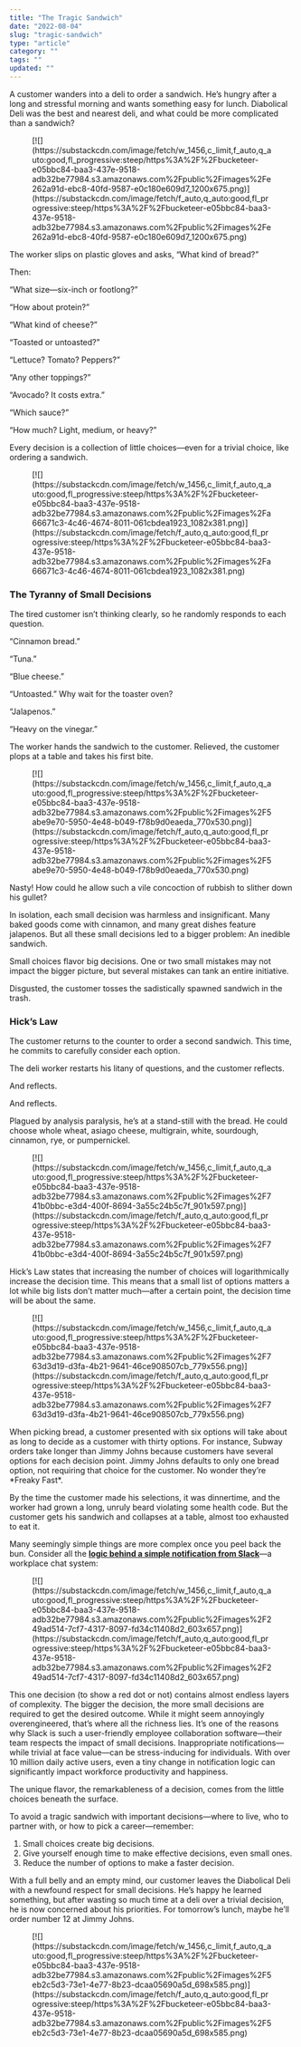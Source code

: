 ```yaml
---
title: "The Tragic Sandwich"
date: "2022-08-04"
slug: "tragic-sandwich"
type: "article"
category: ""
tags: ""
updated: ""
---
```


A customer wanders into a deli to order a sandwich. He’s hungry after a long and stressful morning and wants something easy for lunch. Diabolical Deli was the best and nearest deli, and what could be more complicated than a sandwich?

<div class="wp-block-image"><figure class="aligncenter">[![](https://substackcdn.com/image/fetch/w_1456,c_limit,f_auto,q_auto:good,fl_progressive:steep/https%3A%2F%2Fbucketeer-e05bbc84-baa3-437e-9518-adb32be77984.s3.amazonaws.com%2Fpublic%2Fimages%2Fe262a91d-ebc8-40fd-9587-e0c180e609d7_1200x675.png)](https://substackcdn.com/image/fetch/f_auto,q_auto:good,fl_progressive:steep/https%3A%2F%2Fbucketeer-e05bbc84-baa3-437e-9518-adb32be77984.s3.amazonaws.com%2Fpublic%2Fimages%2Fe262a91d-ebc8-40fd-9587-e0c180e609d7_1200x675.png)</figure></div>The worker slips on plastic gloves and asks, “What kind of bread?”

Then:

“What size—six-inch or footlong?”

“How about protein?”

“What kind of cheese?”

“Toasted or untoasted?”

“Lettuce? Tomato? Peppers?”

“Any other toppings?”

“Avocado? It costs extra.”

“Which sauce?”

“How much? Light, medium, or heavy?”

Every decision is a collection of little choices—even for a trivial choice, like ordering a sandwich.

<div class="wp-block-image"><figure class="aligncenter">[![](https://substackcdn.com/image/fetch/w_1456,c_limit,f_auto,q_auto:good,fl_progressive:steep/https%3A%2F%2Fbucketeer-e05bbc84-baa3-437e-9518-adb32be77984.s3.amazonaws.com%2Fpublic%2Fimages%2Fa66671c3-4c46-4674-8011-061cbdea1923_1082x381.png)](https://substackcdn.com/image/fetch/f_auto,q_auto:good,fl_progressive:steep/https%3A%2F%2Fbucketeer-e05bbc84-baa3-437e-9518-adb32be77984.s3.amazonaws.com%2Fpublic%2Fimages%2Fa66671c3-4c46-4674-8011-061cbdea1923_1082x381.png)</figure></div>

### The Tyranny of Small Decisions

The tired customer isn’t thinking clearly, so he randomly responds to each question.

“Cinnamon bread.”

“Tuna.”

“Blue cheese.”

“Untoasted.” Why wait for the toaster oven?

“Jalapenos.”

“Heavy on the vinegar.”

The worker hands the sandwich to the customer. Relieved, the customer plops at a table and takes his first bite.

<div class="wp-block-image"><figure class="aligncenter">[![](https://substackcdn.com/image/fetch/w_1456,c_limit,f_auto,q_auto:good,fl_progressive:steep/https%3A%2F%2Fbucketeer-e05bbc84-baa3-437e-9518-adb32be77984.s3.amazonaws.com%2Fpublic%2Fimages%2F5abe9e70-5950-4e48-b049-f78b9d0eaeda_770x530.png)](https://substackcdn.com/image/fetch/f_auto,q_auto:good,fl_progressive:steep/https%3A%2F%2Fbucketeer-e05bbc84-baa3-437e-9518-adb32be77984.s3.amazonaws.com%2Fpublic%2Fimages%2F5abe9e70-5950-4e48-b049-f78b9d0eaeda_770x530.png)</figure></div>Nasty! How could he allow such a vile concoction of rubbish to slither down his gullet?

In isolation, each small decision was harmless and insignificant. Many baked goods come with cinnamon, and many great dishes feature jalapenos. But all these small decisions led to a bigger problem: An inedible sandwich.

Small choices flavor big decisions. One or two small mistakes may not impact the bigger picture, but several mistakes can tank an entire initiative.

Disgusted, the customer tosses the sadistically spawned sandwich in the trash.

### Hick’s Law

The customer returns to the counter to order a second sandwich. This time, he commits to carefully consider each option.

The deli worker restarts his litany of questions, and the customer reflects.

And reflects.

And reflects.

Plagued by analysis paralysis, he’s at a stand-still with the bread. He could choose whole wheat, asiago cheese, multigrain, white, sourdough, cinnamon, rye, or pumpernickel.

<div class="wp-block-image"><figure class="aligncenter">[![](https://substackcdn.com/image/fetch/w_1456,c_limit,f_auto,q_auto:good,fl_progressive:steep/https%3A%2F%2Fbucketeer-e05bbc84-baa3-437e-9518-adb32be77984.s3.amazonaws.com%2Fpublic%2Fimages%2F741b0bbc-e3d4-400f-8694-3a55c24b5c7f_901x597.png)](https://substackcdn.com/image/fetch/f_auto,q_auto:good,fl_progressive:steep/https%3A%2F%2Fbucketeer-e05bbc84-baa3-437e-9518-adb32be77984.s3.amazonaws.com%2Fpublic%2Fimages%2F741b0bbc-e3d4-400f-8694-3a55c24b5c7f_901x597.png)</figure></div>Hick’s Law states that increasing the number of choices will logarithmically increase the decision time. This means that a small list of options matters a lot while big lists don’t matter much—after a certain point, the decision time will be about the same.

<div class="wp-block-image"><figure class="aligncenter">[![](https://substackcdn.com/image/fetch/w_1456,c_limit,f_auto,q_auto:good,fl_progressive:steep/https%3A%2F%2Fbucketeer-e05bbc84-baa3-437e-9518-adb32be77984.s3.amazonaws.com%2Fpublic%2Fimages%2F763d3d19-d3fa-4b21-9641-46ce908507cb_779x556.png)](https://substackcdn.com/image/fetch/f_auto,q_auto:good,fl_progressive:steep/https%3A%2F%2Fbucketeer-e05bbc84-baa3-437e-9518-adb32be77984.s3.amazonaws.com%2Fpublic%2Fimages%2F763d3d19-d3fa-4b21-9641-46ce908507cb_779x556.png)</figure></div>When picking bread, a customer presented with six options will take about as long to decide as a customer with thirty options. For instance, Subway orders take longer than Jimmy Johns because customers have several options for each decision point. Jimmy Johns defaults to only one bread option, not requiring that choice for the customer. No wonder they’re *Freaky Fast*.

By the time the customer made his selections, it was dinnertime, and the worker had grown a long, unruly beard violating some health code. But the customer gets his sandwich and collapses at a table, almost too exhausted to eat it.

Many seemingly simple things are more complex once you peel back the bun. Consider all the **[logic behind a simple notification from Slack](https://slack.engineering/reducing-slacks-memory-footprint/)**—a workplace chat system:

<div class="wp-block-image"><figure class="aligncenter">[![](https://substackcdn.com/image/fetch/w_1456,c_limit,f_auto,q_auto:good,fl_progressive:steep/https%3A%2F%2Fbucketeer-e05bbc84-baa3-437e-9518-adb32be77984.s3.amazonaws.com%2Fpublic%2Fimages%2F249ad514-7cf7-4317-8097-fd34c11408d2_603x657.png)](https://substackcdn.com/image/fetch/f_auto,q_auto:good,fl_progressive:steep/https%3A%2F%2Fbucketeer-e05bbc84-baa3-437e-9518-adb32be77984.s3.amazonaws.com%2Fpublic%2Fimages%2F249ad514-7cf7-4317-8097-fd34c11408d2_603x657.png)</figure></div>This one decision (to show a red dot or not) contains almost endless layers of complexity. The bigger the decision, the more small decisions are required to get the desired outcome. While it might seem annoyingly overengineered, that’s where all the richness lies. It’s one of the reasons why Slack is such a user-friendly employee collaboration software—their team respects the impact of small decisions. Inappropriate notifications—while trivial at face value—can be stress-inducing for individuals. With over 10 million daily active users, even a tiny change in notification logic can significantly impact workforce productivity and happiness.

The unique flavor, the remarkableness of a decision, comes from the little choices beneath the surface.

To avoid a tragic sandwich with important decisions—where to live, who to partner with, or how to pick a career—remember:

1. Small choices create big decisions.
2. Give yourself enough time to make effective decisions, even small ones.
3. Reduce the number of options to make a faster decision.

With a full belly and an empty mind, our customer leaves the Diabolical Deli with a newfound respect for small decisions. He’s happy he learned something, but after wasting so much time at a deli over a trivial decision, he is now concerned about his priorities. For tomorrow’s lunch, maybe he’ll order number 12 at Jimmy Johns.

<div class="wp-block-image"><figure class="aligncenter">[![](https://substackcdn.com/image/fetch/w_1456,c_limit,f_auto,q_auto:good,fl_progressive:steep/https%3A%2F%2Fbucketeer-e05bbc84-baa3-437e-9518-adb32be77984.s3.amazonaws.com%2Fpublic%2Fimages%2F5eb2c5d3-73e1-4e77-8b23-dcaa05690a5d_698x585.png)](https://substackcdn.com/image/fetch/f_auto,q_auto:good,fl_progressive:steep/https%3A%2F%2Fbucketeer-e05bbc84-baa3-437e-9518-adb32be77984.s3.amazonaws.com%2Fpublic%2Fimages%2F5eb2c5d3-73e1-4e77-8b23-dcaa05690a5d_698x585.png)</figure></div>